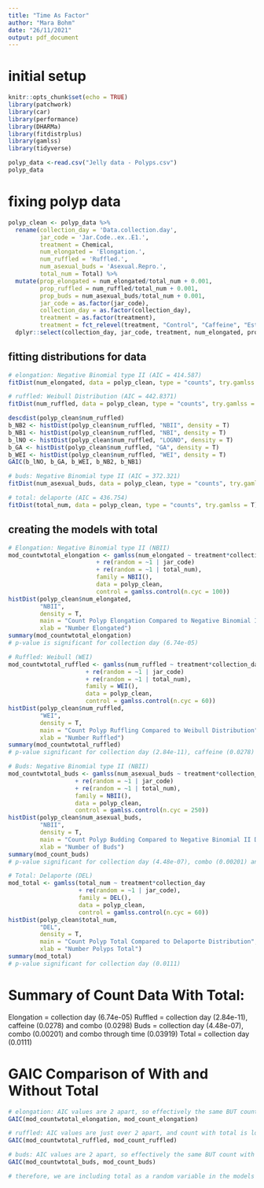 ```yaml
---
title: "Time As Factor"
author: "Mara Bohm"
date: "26/11/2021"
output: pdf_document
---
```


# initial setup

```r
knitr::opts_chunk$set(echo = TRUE)
library(patchwork)
library(car)
library(performance)
library(DHARMa)
library(fitdistrplus)
library(gamlss)
library(tidyverse)

polyp_data <-read.csv("Jelly data - Polyps.csv")
polyp_data
```


# fixing polyp data

```r

polyp_clean <- polyp_data %>%
  rename(collection_day = 'Data.collection.day', 
         jar_code = 'Jar.Code..ex..E1.', 
         treatment = Chemical, 
         num_elongated = 'Elongation.', 
         num_ruffled = 'Ruffled.', 
         num_asexual_buds = 'Asexual.Repro.', 
         total_num = Total) %>%
  mutate(prop_elongated = num_elongated/total_num + 0.001, 
         prop_ruffled = num_ruffled/total_num + 0.001, 
         prop_buds = num_asexual_buds/total_num + 0.001,
         jar_code = as.factor(jar_code),
         collection_day = as.factor(collection_day),
         treatment = as.factor(treatment),
         treatment = fct_relevel(treatment, "Control", "Caffeine", "Estradiol", "Combo"))  %>%
  dplyr::select(collection_day, jar_code, treatment, num_elongated, prop_elongated, num_ruffled, prop_ruffled, num_asexual_buds, prop_buds, total_num) 

```


## fitting distributions for data

```r

# elongation: Negative Binomial type II (AIC = 414.587)
fitDist(num_elongated, data = polyp_clean, type = "counts", try.gamlss = T)

# ruffled: Weibull Distribution (AIC = 442.8371)
fitDist(num_ruffled, data = polyp_clean, type = "counts", try.gamlss = T)

descdist(polyp_clean$num_ruffled)
b_NB2 <- histDist(polyp_clean$num_ruffled, "NBII", density = T)
b_NB1 <- histDist(polyp_clean$num_ruffled, "NBI", density = T)
b_lNO <- histDist(polyp_clean$num_ruffled, "LOGNO", density = T)
b_GA <- histDist(polyp_clean$num_ruffled, "GA", density = T)
b_WEI <- histDist(polyp_clean$num_ruffled, "WEI", density = T)
GAIC(b_lNO, b_GA, b_WEI, b_NB2, b_NB1)

# buds: Negative Binomial type II (AIC = 372.321)
fitDist(num_asexual_buds, data = polyp_clean, type = "counts", try.gamlss = T)

# total: delaporte (AIC = 436.754)
fitDist(total_num, data = polyp_clean, type = "counts", try.gamlss = T)

```


## creating the models with total

```r
# Elongation: Negative Binomial type II (NBII)
mod_countwtotal_elongation <- gamlss(num_elongated ~ treatment*collection_day 
                         + re(random = ~1 | jar_code)
                         + re(random = ~1 | total_num), 
                         family = NBII(), 
                         data = polyp_clean, 
                         control = gamlss.control(n.cyc = 100))
histDist(polyp_clean$num_elongated, 
         "NBII", 
         density = T, 
         main = "Count Polyp Elongation Compared to Negative Binomial II Distibution",
         xlab = "Number Elongated")
summary(mod_countwtotal_elongation)
# p-value is significant for collection day (6.74e-05)

# Ruffled: Weibull (WEI)
mod_countwtotal_ruffled <- gamlss(num_ruffled ~ treatment*collection_day 
                      + re(random = ~1 | jar_code)
                      + re(random = ~1 | total_num), 
                      family = WEI(), 
                      data = polyp_clean, 
                      control = gamlss.control(n.cyc = 60))
histDist(polyp_clean$num_ruffled, 
         "WEI", 
         density = T, 
         main = "Count Polyp Ruffling Compared to Weibull Distribution",
         xlab = "Number Ruffled")
summary(mod_countwtotal_ruffled)
# p-value significant for collection day (2.84e-11), caffeine (0.0278) and combo (0.0298)

# Buds: Negative Binomial type II (NBII)
mod_countwtotal_buds <- gamlss(num_asexual_buds ~ treatment*collection_day 
                   + re(random = ~1 | jar_code)
                   + re(random = ~1 | total_num), 
                   family = NBII(), 
                   data = polyp_clean, 
                   control = gamlss.control(n.cyc = 250))
histDist(polyp_clean$num_asexual_buds, 
         "NBII", 
         density = T, 
         main = "Count Polyp Budding Compared to Negative Binomial II Distibution",
         xlab = "Number of Buds")
summary(mod_count_buds)
# p-value significant for collection day (4.48e-07), combo (0.00201) and combo through time (0.03919)

# Total: Delaporte (DEL)
mod_total <- gamlss(total_num ~ treatment*collection_day 
                    + re(random = ~1 | jar_code), 
                    family = DEL(), 
                    data = polyp_clean, 
                    control = gamlss.control(n.cyc = 60))
histDist(polyp_clean$total_num,
         "DEL", 
         density = T, 
         main = "Count Polyp Total Compared to Delaporte Distribution",
         xlab = "Number Polyps Total")
summary(mod_total)
# p-value significant for collection day (0.0111)

```


# Summary of Count Data With Total:
Elongation = collection day (6.74e-05)
Ruffled = collection day (2.84e-11), caffeine (0.0278) and combo (0.0298)
Buds = collection day (4.48e-07), combo (0.00201) and combo through time (0.03919)
Total = collection day (0.0111)


# GAIC Comparison of With and Without Total

```r
# elongation: AIC values are 2 apart, so effectively the same BUT count with total is slightly lower at 333.33
GAIC(mod_countwtotal_elongation, mod_count_elongation)

# ruffled: AIC values are just over 2 apart, and count with total is lower at 348.9679
GAIC(mod_countwtotal_ruffled, mod_count_ruffled)

# buds: AIC values are 2 apart, so effectively the same BUT count with total is slightly lower at 293.8201
GAIC(mod_countwtotal_buds, mod_count_buds)

# therefore, we are including total as a random variable in the models

```


